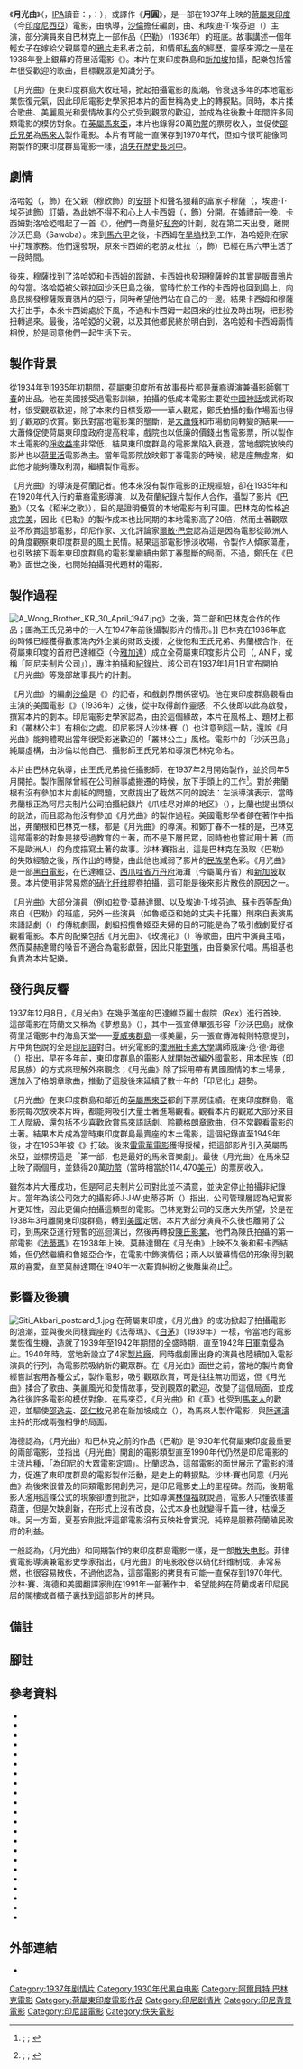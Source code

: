 {{NoteTA
|1=zh-hans:澳大利亚; zh-hant:澳洲;
|2=zh-hans:纽卡斯尔大学; zh-hant:紐卡素大學; zh-tw:紐卡索大學;
|3=zh-hans:胶卷; zh-hant:菲林; zh-tw:膠卷;
}}
{{about|||月光曲}}
{{Infobox film
| name           = 月光曲
| original_name  = {{lang|id|''Terang Boelan''}}
| image          = Terang Boelan p311.jpg
| image_size     = 
| border         = yes
| alt            = 
| caption        = [[雅加達|巴達維亞]]好麗安戲院製作的電影海報
| director       = {{en-link|阿爾貝特·巴林克|Albert Balink}}
| producer       = 
| screenplay     = [[沙倫|沙倫]]
| story          = 
| starring       = {{plainlist|
*{{en-link|拉登·莫赫達爾|Rd. Mochtar}}
*{{en-link|魯姬亞|Roekiah}}
*埃迪·T·埃芬迪
*{{en-link|卡托羅|Kartolo}}
}}
| music          = {{en-link|伊斯邁爾·馬祖基|Ismail Marzuki}}
| cinematography = {{plainlist|
*{{en-link|王氏兄弟|Wong brothers|約書亞·王}}
*奧斯尼爾·王
}}
| editing        = 
| studio         = 全荷屬東印度影片公司
| distributor    = 
| released       = 1937年12月8日
| runtime        = 
| country        = {{flag|Dutch East Indies}}
| language       = [[印尼語|印尼語]]
| budget         = 
| gross          = 
}}
《'''月光曲'''》{{sfn|区塞来|1991}}（{{lang-id|''Terang Boelan''}}，[[IPA|IPA]]讀音：{{IPA|/təˈraŋ buˈlan/}}，{{en-link|印尼語精確拼音|Enhanced Indonesian Spelling System|精確拼音}}：''{{lang|id|Terang Bulan}}''），或譯作《'''月圓'''》{{sfn|夏基安|1965|p=5–6}}，是一部在1937年{{efn|部分來源（如{{harvtxt|Anwar|2004|p=84}}）表示電影在1938年上畫，然而這並不符合事實。}}上映的[[荷屬東印度|荷屬東印度]]（今[[印度尼西亞|印度尼西亞]]）電影，由{{en-link|阿爾貝特·巴林克|Albert Balink}}執導，[[沙倫|沙倫]]擔任編劇，由{{en-link|拉登·莫赫達爾|Rd. Mochtar}}、{{en-link|魯姬亞|Roekiah}}和埃迪·T·埃芬迪（{{lang|id|Eddie T. Effendi}}）主演，部分演員來自巴林克上一部作品《[[巴勒_(電影)|巴勒]]》（1936年）的班底。故事講述一個年輕女子在嫁給父親屬意的[[鴉片|鴉片]]走私者之前，和情郎[[私奔|私奔]]的經歷，靈感來源之一是在1936年登上銀幕的荷里活電影《{{en-link|叢林公主|The Jungle Princess}}》。本片在東印度群島和[[新加坡|新加坡]]拍攝，配樂包括當年很受歡迎的{{en-link|格朗章|Keroncong}}歌曲，目標觀眾是{{en-link|印度尼西亞原住民|Native Indonesians|土著}}知識分子。

《月光曲》在東印度群島大收旺場，掀起拍攝電影的風潮，令衰退多年的本地電影業恢復元氣，因此印尼電影史學家{{en-link|米斯巴赫·尤薩·比蘭|Misbach Yusa Biran}}把本片的面世稱為{{en-link|印度尼西亞電影|Indonesian cinema|印尼電影}}史上的轉捩點。同時，本片揉合歌曲、美麗風光和愛情故事的公式受到觀眾的歡迎，並成為往後數十年間許多同類電影的模仿對象。在[[英屬馬來亞|英屬馬來亞]]，本片也錄得20萬[[叻幣|叻幣]]的票房收入，並促使[[邵氏兄弟|邵氏兄弟]]為[[馬來人|馬來人]]製作電影。本片有可能一直保存到1970年代，但如今很可能像同期製作的東印度群島電影一樣，[[散失電影|消失在歷史長河中]]。

== 劇情 ==
洛哈婭（{{lang|id|Rohaya}}，{{en-link|魯姬亞|Roekiah}}飾）在父親（穆欣飾）的[[包办婚姻|安排]]下和聲名狼藉的富家子穆薩（{{lang|id|Musa}}，埃迪·T·埃芬迪飾）訂婚，為此她不得不和心上人卡西姆（{{lang|id|Kasim}}，{{en-link|拉登·莫赫達爾|Rd. Mochtar}}飾）分開。在婚禮前一晚，卡西姆對洛哈婭唱起了一首《{{en-link|月光曲 (民歌)|Terang Bulan|月光曲}}》，他們一商量好[[私奔|私奔]]的計劃，就在第二天出發，離開沙沃巴島（Sawoba）。來到[[馬六甲|馬六甲]]之後，卡西姆在[[旱塢|旱塢]]找到工作，洛哈婭則在家中打理家務。他們還發現，原來卡西姆的老朋友杜拉（{{lang|id|Dullah}}，{{en-link|卡托羅|Kartolo}}飾）已經在馬六甲生活了一段時間。

後來，穆薩找到了洛哈婭和卡西姆的蹤跡，卡西姆也發現穆薩幹的其實是販賣鴉片的勾當。洛哈婭被父親拉回沙沃巴島之後，當時忙於工作的卡西姆也回到島上，向島民揭發穆薩販賣鴉片的惡行，同時希望他們站在自己的一邊。結果卡西姆和穆薩大打出手，本來卡西姆處於下風，不過和卡西姆一起回來的杜拉及時出現，把形勢扭轉過來。最後，洛哈婭的父親，以及其他鄉民終於明白到，洛哈婭和卡西姆兩情相悅，於是同意他們一起生活下去{{efn|故事大綱根據{{harvtxt|Said|1982|p=24–26}}和{{harvtxt|Biran|2009|p=169–170}}改寫。}}。

== 製作背景 ==
從1934年到1935年初期間，[[荷屬東印度|荷屬東印度]]所有故事長片都是[[印度尼西亞華人|華裔]]導演兼攝影師[[鄭丁春|鄭丁春]]的出品。他在美國接受過電影訓練{{sfn|Biran|2009|p=380–382}}，拍攝的低成本電影主要從[[中國神話|中國神話]]或武術取材，很受觀眾歡迎，除了本來的目標受眾——華人觀眾，鄭氏拍攝的動作場面也得到了{{en-link|印度尼西亞原住民|Native Indonesians|土著}}觀眾的欣賞{{sfn|Biran|2009|p=147–150}}。鄭氏對當地電影業的壟斷，是[[大蕭條|大蕭條]]和市場動向轉變的結果——大蕭條促使荷屬東印度政府提高稅率，戲院也以低廉的價錢出售電影票，所以製作本土電影的[[淨收益率|淨收益率]]非常低，結果東印度群島的電影業陷入衰退，當地戲院放映的影片也以[[荷里活|荷里活]]電影為主{{sfn|Biran|2009|p=145}}。當年電影院放映鄭丁春電影的時候，總是座無虛席，如此他才能夠賺取利潤，繼續製作電影{{sfn|Biran|2009|p=147–150}}。

《月光曲》的導演是荷蘭記者{{en-link|阿爾貝特·巴林克|Albert Balink}}。他本來沒有製作電影的正規經驗{{sfn|Jakarta City Government, Albert Balink}}，卻在1935年和在1920年代入行的華裔電影導演{{en-link|王氏兄弟|Wong brothers|約書亞·王、奧斯尼爾·王}}，以及荷蘭紀錄片製作人{{en-link|曼努斯·弗蘭根|Mannus Franken}}合作，攝製了影片《[[巴勒_(電影)|巴勒]]》（又名《稻米之歌》），目的是證明優質的本地電影有利可圖{{sfn|Biran|2009|p=155, 159}}。巴林克的性格[[完美主義|追求完美]]，因此《巴勒》的製作成本也比同期的本地電影高了20倍，然而土著觀眾並不欣賞這部電影，印尼作家、文化評論家[[爾敏·巴奈|爾敏·巴奈]]認為這是因為電影從歐洲人的角度觀察東印度群島的風土民情。結果這部電影慘淡收場，令製作人傾家蕩產{{sfn|Biran|2009|p=160–162}}，也引致接下兩年東印度群島的電影業繼續由鄭丁春壟斷的局面。不過，鄭氏在《巴勒》面世之後，也開始拍攝現代題材的電影{{sfn|Biran|2009|p=380–382}}。

== 製作過程 ==
[[File:A_Wong_Brother_KR_30_April_1947.jpg|thumb]]》之後，第二部和巴林克合作的作品；圖為王氏兄弟中的一人在1947年前後攝製影片的情形。]]
巴林克在1936年底的時候已經獲得數家海內外企業的財政支援，之後他和王氏兄弟、弗蘭根合作，在荷屬東印度的首府巴達維亞（今[[雅加達|雅加達]]）成立全荷屬東印度影片公司（{{lang|nl|Algemeen Nederlandsch Indisch Filmsyndicaat}}, ANIF，或稱「阿尼夫制片公司」），專注拍攝{{en-link|新聞片|Newsreel}}和[[紀錄片|紀錄片]]。該公司在1937年1月1日宣布開拍《月光曲》等幾部故事長片的計劃{{sfn|Biran|2009|p=165–168}}{{sfn|Said|1982|p=142}}。

《月光曲》的編劇[[沙倫|沙倫]]是《{{en-link|觀察報 (印尼)|Pemandangan|觀察報}}》的記者，和戲劇界關係密切。他在東印度群島觀看由{{link-en|多萝西·拉莫尔|Dorothy Lamour}}主演的美國電影《{{en-link|叢林公主|The Jungle Princess}}》（1936年）之後，從中取得創作靈感，不久後即以此為啟發，撰寫本片的劇本{{sfn|van der Heide|2002|p=128}}{{sfn|Biran|2009|p=169}}。印尼電影史學家{{en-link|米斯巴赫·尤薩·比蘭|Misbach Yusa Biran}}認為，由於這個緣故，本片在風格上、題材上都和《叢林公主》有相似之處{{sfn|Biran|2009|p=170}}。印尼影評人沙林·賽（{{lang|id|Salim Said}}）也注意到這一點，還說《月光曲》能夠體現出當年很受影迷歡迎的「叢林公主」風格{{sfn|Said|1982|p=11}}。電影中的「沙沃巴島」純屬虛構，由沙倫以他自己、攝影師王氏兄弟和導演巴林克命名{{sfn|Biran|2009|p=169}}。

本片由巴林克執導，由王氏兄弟擔任攝影師，在1937年2月開始製作，並於同年5月開拍。製作團隊曾經在公司辦事處搬遷的時候，放下手頭上的工作<ref>{{harvnb|Filmindonesia.or.id, Kredit Lengkap}}; {{harvnb|De Indische Courant 1937, Maleische Muzikale Film}}; {{harvnb|De Indische Courant 1937, Een Film in Wording}}</ref>。對於弗蘭根有沒有參加本片劇組的問題，文獻提出了截然不同的說法：左派導演{{id-link|巴赫迪亚·夏基安|Bachtiar Siagian}}表示，當時弗蘭根正為阿尼夫制片公司拍攝紀錄片《爪哇尽对岸的地区》（{{lang|nl|''Tanah sabrang, het land aan de overkant''}}）{{sfn|夏基安|1965|p=5–6}}，比蘭也提出類似的說法，而且認為他沒有參加《月光曲》的製作過程{{sfn|Biran|2009|p=165–168}}。美國電影學者{{en-link|卡爾·G·海德|Karl G. Heider}}卻在著作中指出，弗蘭根和巴林克一樣，都是《月光曲》的導演{{sfn|Heider|1991|p=15–16}}。和鄭丁春不一樣的是，巴林克這部電影的對象是接受過教育的土著，而不是下層民眾，同時他也嘗試用土著（而不是歐洲人）的角度描寫土著的故事{{sfn|Biran|2009|p=146}}。沙林·賽指出，這是巴林克在汲取《巴勒》的失敗經驗之後，所作出的轉變，由此他也減弱了影片的[[民族學|民族學]]色彩{{sfn|Said|1982|p=23–24}}。《月光曲》是一部[[黑白電影|黑白電影]]，在巴達維亞{{en-link|芝靈津|Cilincing}}、[[西爪哇省|西爪哇省]][[万丹省|万丹府]]{{en-link|孔雀港|Port of Merak}}海灘（今屬萬丹省）和[[新加坡|新加坡]]{{en-link|丹戎加東|Tanjong Katong}}取景。本片使用非常易燃的[[硝化纤维|硝化纤维]]膠卷拍攝{{sfn|Esha|Alhaziri|Fauzi|Donald W.|2005|p=32}}{{sfn|Filmindonesia.or.id, Terang Boelan}}，這可能是後來影片散佚的原因之一{{sfn|Deocampo|2006|p=1917–1919}}。

《月光曲》大部分演員（例如{{en-link|男主演|Leading man}}拉登·莫赫達爾、以及埃迪·T·埃芬迪、蘇卡西等配角）來自《巴勒》的班底，另外一些演員（如{{en-link|女主演|Leading lady}}魯姬亞和她的丈夫卡托羅）則來自表演馬來語話劇（{{lang|nl|toneel}}）的傳統劇團，劇組招攬魯姬亞夫婦的目的可能是為了吸引戲劇愛好者觀看電影。本片的配樂包括《月光曲》、《玫瑰花》（{{lang|id|''Boenga Mawar''}}）等{{en-link|格朗章|Keroncong}}{{efn|格朗章是一種受{{en-link|葡屬東印度|Portuguese colonialism in Indonesia|葡萄牙}}影響的印尼傳統音樂，在當時很受下層土著的歡迎{{sfn|Biran|1982|p=11}}。}}歌曲，由片中演員主唱，然而莫赫達爾的嗓音不適合為電影獻聲，因此只能[[假唱|對嘴]]，由音樂家{{en-link|伊斯邁爾·馬祖基|Ismail Marzuki}}代唱。馬祖基也負責為本片配樂{{sfnm|1a1=van der Heide|1y=2002|1loc=p. 128|2a1=Said|2y=1982|2loc=p. 23–24|3a1=Biran|3y=2009|3loc=p. 171|4a1=Esha|4a2=Alhaziri|4a3=Fauzi|4a4=Donald W.|4y=2005|4loc=p. 32}}。

== 發行與反響 ==
1937年12月8日，《月光曲》在幾乎滿座的巴達維亞麗士戲院（Rex）進行首映{{sfn|Bataviaasch Nieuwsblad 1937, Terang Boelan}}。這部電影在荷蘭文又稱為《夢想島》（{{lang|nl|''Het Eilan der Droomen''}}），其中一張宣傳單張形容「沙沃巴島」就像荷里活電影中的海島天堂——[[夏威夷群島|夏威夷群島]]一樣美麗，另一張宣傳海報則特意提到，片中角色說的全是[[印尼語|印尼語]]對白{{sfn|Filmindonesia.or.id, Terang Boelan}}。研究電影的[[澳洲|澳洲]][[纽卡斯尔大学_(澳大利亚)|紐卡素大學]]講師威廉·范·德·海德（{{lang|nl|William van der Heide}}）指出，早在多年前，東印度群島的電影人就開始改編外國電影，用本民族（印尼民族）的方式來理解外來觀念；《月光曲》除了採用帶有異國風情的本土場景，還加入了格朗章歌曲，推動了這股後來延續了數十年的「印尼化」趨勢{{sfn|van der Heide|2002|p=128}}。

《月光曲》在東印度群島和鄰近的[[英屬馬來亞|英屬馬來亞]]都創下票房佳績。在東印度群島，電影院每次放映本片時，都能夠吸引大量土著進場觀看。觀看本片的觀眾大部分來自工人階級，還包括不少喜歡欣賞馬來語話劇、聆聽格朗章歌曲，但不常觀看電影的土著{{sfnm|1a1=van der Heide|1y=2002|1loc=p. 128|2a1=Said|2y=1982|2loc=p. 25|3a1=Deocampo|3y=2006|3loc=p. 1917–1919}}。結果本片成為當時東印度群島最賣座的本土電影，這個紀錄直至1949年{{en-link|荷蘭－印度尼西亞圓桌會議|Dutch–Indonesian Round Table Conference|荷蘭承認印尼獨立}}後，才在1953年被《{{id-link|危機 (1953年電影)|Krisis (film)|危機}}》打破{{sfn|Anwar|2004|p=84}}。後來[[雷電華電影|雷電華電影]]獲得授權，把這部影片引入英屬馬來亞，並標榜這是「第一部，也是最好的馬來音樂劇」。最後《月光曲》在馬來亞上映了兩個月，並錄得20萬[[叻幣|叻幣]]（當時相當於114,470[[美元|美元]]{{sfn|New York Times 1938, Foreign Exchange}}）的票房收入{{sfnm|1a1=Biran|1y=2009|1loc=p. 171|2a1=Esha|2a2=Alhaziri|2a3=Fauzi|2a4=Donald W.|2y=2005|2loc=p. 33|3a1=Barnard|3y=2010|3loc=p. 52}}。

雖然本片大獲成功，但是阿尼夫制片公司對此並不滿意，並決定停止拍攝非紀錄片。當年為該公司效力的{{en-link|印歐人 (印尼)|Indo People|印歐人}}攝影師J·J·W·史蒂芬斯（{{lang|nl|J. J. W. Steffens}}）{{efn|比蘭沒有說明他的全名。}}指出，公司管理層認為紀實影片更知性，因此更偏向拍攝這類型的電影。巴林克對公司的反應大失所望，於是在1938年3月離開東印度群島，轉到[[美國|美國]]定居{{sfn||Biran|2009|p=172–173}}{{sfn|Bataviaasch Nieuwsblad 1938, Albert Balink}}。本片大部分演員不久後也離開了公司，到馬來亞進行短暫的巡迴演出，然後再轉投[[陳氏影業|陳氏影業]]{{sfn|Biran|2009|p=174}}{{sfn|Esha|Alhaziri|Fauzi|Donald W.|2005|p=33}}，他們為陳氏拍攝的第一部電影《[[法蒂瑪_(1938年電影)|法蒂瑪]]》在1938年上映。莫赫達爾在《月光曲》上映不久後和蘇卡西結婚，但仍然繼續和魯姬亞合作，在電影中飾演情侶；兩人以螢幕情侶的形象得到觀眾的喜愛，直至莫赫達爾在1940年一次薪資糾紛之後離巢為止<ref>{{harvnb|Filmindonesia.or.id, Terang Boelan}}; {{harvnb|Biran|2009|loc=p. 214}}; {{harvnb|Filmindonesia.or.id, Pareh}}</ref>。

== 影響及後續 ==
[[File:Siti_Akbari_postcard_1.jpg|thumb]]
在荷屬東印度，《月光曲》的成功掀起了拍攝電影的浪潮{{sfn|Biran|2009|p=25}}{{sfn|Said|1982|p=25}}，並與後來同樣賣座的《法蒂瑪》、《[[白茅_(電影)|白茅]]》（1939年）一樣，令當地的電影業恢復生機{{sfn|Biran|2009|p=182}}，造就了1939年至1942年期間{{en-link|荷屬東印度電影列表|list of films of the Dutch East Indies|東印度群島電影業}}的全盛時期，直至1942年[[荷屬東印度日佔時期|日軍南侵]]為止{{sfn|Biran|2009|p=383–385}}。1940年時，當地新設立了4家[[製片公司|製片廠]]{{sfn|Biran|2009|p=205}}，同時戲劇團出身的演員也陸續加入電影演員的行列，為電影院吸納新的觀眾群{{sfn|Said|1982|p=27}}。在《月光曲》面世之前，當地的製片商曾經嘗試套用各種公式，製作電影，吸引觀眾欣賞，可是往往無功而返{{sfn|Biran|2009|p=87}}，但《月光曲》揉合了歌曲、美麗風光和愛情故事，受到觀眾的歡迎，改變了這個局面，並成為往後許多電影的模仿對象{{sfn|Biran|2009|p=25}}{{sfn|Said|1982|p=25}}。在馬來亞，《月光曲》和《草》也受到[[馬來人|馬來人]]的歡迎，並驅使[[邵逸夫|邵逸夫]]、[[邵仁枚|邵仁枚]]兄弟在新加坡成立{{en-link|惹蘭安拔士|Jalan Ampas|馬來製片廠}}（{{lang|en|Malay Film Productions}}），為馬來人製作電影，與[[陸運濤|陸運濤]]主持的{{en-link|國泰機構|Cathay Organiaation|國泰克里斯製片廠}}形成兩強相爭的局面{{sfn|Khoo|2006|p=90}}。

海德認為，《月光曲》和巴林克之前的作品《巴勒》是1930年代荷屬東印度最重要的兩部電影，並指出《月光曲》開創的電影類型直至1990年代仍然是印尼電影的主流片種，「為印尼的大眾電影定調」{{sfn|Heider|1991|p=15–16}}。比蘭認為，這部電影的面世展示了電影的潛力，促進了東印度群島的電影製作活動，是{{en-link|印度尼西亞電影|Indonesian cinema|印尼電影}}史上的轉捩點{{sfn|Biran|2009|p=169}}。沙林·賽也同意《月光曲》為後來很普及的同類電影開創先河，是印尼電影史上的里程碑{{sfn|Said|1982|p=23–24}}。然而，後期電影人濫用這條公式的現象卻遭到批評，比如導演[[林傳福|林傳福]]就說過，電影人只懂依樣畫葫蘆，但是欠缺創新，在形式上沒有改良，公式本身也就變得千篇一律，枯燥乏味{{sfn|Heider|1991|p=6, 16}}。另一方面，夏基安則批評這部電影沒有反映社會實況，純粹是服務荷蘭殖民政府的利益{{sfn|夏基安|1965|p=5–6}}。

一般認為，《月光曲》和同期製作的東印度群島電影一樣，是一部[[散失电影|散失电影]]{{sfn|Said|McGlynn|Heider|1991|p=31}}{{efn|海德推论，所有在1950年前制作的印尼电影均已散失{{Sfn|Heider|1991|p=14}}。不过，J·B·克里斯坦托（{{lang|id|J.B. Kristanto}}）在《印尼电影目录》中表示，[[印尼電影資料館|印尼电影资料馆]]把好几部荷属东印度电影保存下來。比蘭还指出，{{en-link|荷兰政府新闻处|Netherlands Government Information Service}}收藏了几部日本宣传电影，使之留存至今{{Sfn|Biran|2009|p=351}}。}}。菲律賓電影導演兼電影史學家{{en-link|尼克·迪奧坎波|Nick Deocampo}}指出，《月光曲》的电影胶卷以硝化纤维制成，非常易燃，也很容易散佚，不過他認為，這部電影的拷貝有可能一直保存到1970年代{{sfn|Deocampo|2006|p=1917–1919}}。沙林·賽、海德和美國翻譯家{{en-link|約翰·H·麥格林|John H. McGlynn}}則在1991年一部著作中，希望能夠在荷蘭或者印尼民居的閣樓或者櫃子裏找到這部影片的拷貝{{sfn|Said|McGlynn|Heider|1991|p=31}}。

== 備註 ==
{{notelist}}

== 腳註 ==
{{reflist|3}}

== 參考資料 ==
{{refbegin|40em}}
*{{cite news
 |title=Albert Balink
 |language=nl
 |url=http://kranten.kb.nl/view/article/id/ddd%3A011070854%3Ampeg21%3Ap003%3Aa0076
 |work=Bataviaasch Nieuwsblad
 |location=Batavia
 |page=3
 |date=1938-03-14
 |publisher=Kolff & Co.
 |accessdate=2013-01-22
 |ref={{sfnRef|Bataviaasch Nieuwsblad 1938, Albert Balink}}
 |archive-date=2013-04-19
 |archive-url=https://archive.today/20130419023920/http://kranten.kb.nl/view/article/id/ddd:011070854:mpeg21:p003:a0076
 |dead-url=no
 }}
*{{cite encyclopedia
 |title       = Albert Balink
 |url         = https://jakarta.go.id/artikel/konten/658/albert-balink
 |language    = id
 |publisher   = Dinas Komunikasi, Informatika dan Kehumasan, Pemerintah Provinsi DKI Jakarta.
 |encyclopedia = Ensiklopedi Jakarta
 |accessdate  = 2020-10-09
 |archivedate = 2020-10-09
 |archiveurl  = https://www.webcitation.org/69NvTik1w?url=http://www.jakarta.go.id/jakv1/encyclopedia/detail/782
 |ref         = {{sfnRef|Jakarta City Government, Albert Balink}}
 |dead-url     = no
}}
*{{cite book
 |url=https://books.google.com/books?id=YWHjTT3FEycC
 |title=Sejarah Kecil "petite histoire" Indonesia
 |language=id
 |isbn=978-979-709-428-7
 |last=Anwar
 |publisher=Kompas
 |year=2004
 |location=Jakarta
 |first=Rosihan
 |ref=harv
}}
*{{cite journal
  |doi=10.1017/S0022463409990257
  |ref=harv
  |title=Film Melayu: Nationalism, Modernity and Film in a pre-World War Two Malay Magazine
  |date=February 2010
  |last=Barnard
  |first=Timothy P.
  |journal=Journal of Southeast Asian Studies
  |volume=41
  |issue=1
  |publisher=McGraw-Hill Far Eastern Publishers
  |location=Singapore
  |issn=0022-4634
  |pages=47–70
}}
* {{cite book
  | title = Selintas Kilas Sejarah Film Indonesia
  | language = id
  | last = Biran
  | first = Misbach Yusa
  | location = Jakarta
  | publisher = Badan Pelaksana FFI 1982
  | year = 1982
  | oclc = 841356809
  | ref = harv
  }}
*{{cite book
 |title=Sejarah Film 1900–1950: Bikin Film di Jawa
 |language=id
 |last=Biran
 |first=Misbach Yusa
 |location=Jakarta
 |publisher=Komunitas Bamboo working with the Jakarta Art Council
 |year=2009
 |isbn=978-979-3731-58-2
 |ref=harv
}}
*{{cite book
 |title=Lost Films of Asia
 |editor1-last = Deocampo
 |editor1-first =  Nick
 |publisher=Anvil
 |location=Manila
 |year=2006
 |isbn=978-971-27-1861-8
 |ref=harv
}}
*{{cite news
 |title=Een Film in Wording: Interessante avondopnamen.
 |language=nl
 |url=http://kranten.kb.nl/view/article/id/ddd%3A010285943%3Ampeg21%3Ap006%3Aa0121
 |work=De Indische Courant
 |location=Surabaya
 |page=6
 |date=1937-06-03
 |accessdate=2013-01-22
 |ref={{sfnRef|De Indische Courant 1937, Een Film in Wording}}
}}
*{{cite book
 |title=Ismail Marzuki: Musik, Tanah Air, dan Cinta
 |language=id
 |isbn=978-979-3330-36-5
 |last1=Esha
 |first1=Teguh
 |last2=Alhaziri
 |first2=Wasmi
 |last3=Fauzi
 |first3=Muhammad
 |last4=Donald W.
 |first4=Sabu
 |last5=Sigarlaki
 |first5=Erwin R.
 |year=2005
 |ref=harv
 |publisher=LP3ES
 |location=Yogyakarta
}}
*{{Cite journal
 |title=Foreign Exchange
 |date=1938-06-08
 |journal=The New York Times
 |location=New York
 |accessdate=2012-11-24
 |url=https://www.nytimes.com/1938/06/09/archives/foreign-exchange-range-of-rates-sight-exchaige.html
 |ref={{sfnRef|New York Times 1938, Foreign Exchange}}
 |archive-date=2021-03-21
 |archive-url=https://web.archive.org/web/20210321141218/https://www.nytimes.com/1938/06/09/archives/foreign-exchange-range-of-rates-sight-exchaige.html
 |dead-url=no
 }}{{subscription required}}
*{{cite book
 |url=https://books.google.com/books?id=k3HTdu1HuWQC
 |title=Malaysian Cinema, Asian Film: Border Crossings and National Cultures
 |isbn=978-90-5356-580-3
 |last1=van der Heide
 |first1=William
 |year=2002
 |ref=harv
 |location=Amsterdam
 |publisher=Amsterdam University Press
 |access-date=2020-08-24
 |archive-date=2020-05-05
 |archive-url=https://web.archive.org/web/20200505080932/https://books.google.com/books?id=k3HTdu1HuWQC
 |dead-url=no
 }}
*{{cite book
 |url=https://archive.org/details/indonesiancinema0000heid
 |registration=yes
 |title=Indonesian Cinema: National Culture on Screen
 |isbn=978-0-8248-1367-3
 |last1=Heider
 |first1=Karl G
 |year=1991
 |publisher=University of Hawaii Press
 |location=Honolulu
 |ref=harv
}}
*{{cite book
 |url=https://books.google.com/books?id=qWklvbDlYc4C
 |title=Reclaiming Adat: Contemporary Malaysian Film and Literature
 |isbn=978-0-7748-1172-9
 |last1=Khoo
 |first1=Gaik Cheng
 |year=2006
 |ref=harv
 |publisher=University of British Columbia Press
 |location=Vancouver
 |access-date=2020-08-24
 |archive-date=2021-03-18
 |archive-url=https://web.archive.org/web/20210318022344/https://books.google.com/books?id=qWklvbDlYc4C
 |dead-url=no
 }}
* {{cite web
 |title       = Kredit Lengkap
 |language    = id
 |work        = Filmindonesia.or.id
 |publisher   = Konfidan Foundation
 |url         = http://filmindonesia.or.id/movie/title/lf-t012-37-272359_terang-boelan/credit
 |accessdate  = 2012-08-12
 |ref         = {{sfnRef|Filmindonesia.or.id, Kredit Lengkap}}
 |archiveurl  = https://www.webcitation.org/69rBsyoce?url=http://filmindonesia.or.id/movie/title/lf-t012-37-272359_terang-boelan/credit
 |archivedate = 2012-08-12
 |dead-url    = no
}}
*{{cite news
 |title=Maleische Muzikale Film 'Terang Boelan'
 |language=nl
 |url=http://kranten.kb.nl/view/article/id/ddd%3A010285352%3Ampeg21%3Ap006%3Aa0112
 |work=De Indische Courant
 |location=Surabaya
 |page=6
 |date=1937-04-19
 |accessdate=2013-01-22
 |ref={{sfnRef|De Indische Courant 1937, Maleische Muzikale Film}}
 |archive-date=2013-02-22
 |archive-url=https://archive.today/20130222145143/http://kranten.kb.nl/view/article/id/ddd:010285352:mpeg21:p006:a0112
 }}
*{{cite web
 |title       = Pareh
 |language    = id
 |url         = http://filmindonesia.or.id/movie/title/lf-p005-35-063498_pareh#.UAyscqDE_Mw
 |work        = filmindonesia.or.id
 |publisher   = Konfidan Foundation
 |location    = Jakarta
 |accessdate  = 2012-07-23
 |archiveurl  = https://www.webcitation.org/69Mlnc59M?url=http://filmindonesia.or.id/movie/title/lf-p005-35-063498_pareh
 |archivedate = 2012-07-23
 |ref         = {{sfnRef|Filmindonesia.or.id, Pareh}}
 |dead-url     = no
}}
*{{cite book
 |title=Profil Dunia Film Indonesia
 |language=id
 |last=Said
 |first=Salim
 |publisher=Grafiti Pers
 |location=Jakarta
 |year=1982
 |oclc=9507803
 |ref=harv
}}
*{{cite book
 |title=Cinema of Indonesia: Eleven Indonesian Films, Notes & Synopses
 |last1=Said
 |first1=Salim
 |last2=McGlynn
 |first2=John H.
 |last3=Heider
 |first3=Karl G
 |publisher=Festival of Indonesia Foundation
 |location=New York
 |year=1991
 |isbn=978-1-879578-00-5
 |ref=harv
}}
*{{cite news
 |title=Terang Boelan
 |language=nl
 |url=http://kranten.kb.nl/view/article/id/ddd%3A011070854%3Ampeg21%3Ap003%3Aa0076
 |work=Bataviaasch Nieuwsblad
 |location=Batavia
 |page=3
 |date=1937-12-09
 |publisher=Kolff & Co.
 |accessdate=2013-01-22
 |ref={{sfnRef|Bataviaasch Nieuwsblad 1937, Terang Boelan}}
 |archive-date=2013-04-19
 |archive-url=https://archive.today/20130419023920/http://kranten.kb.nl/view/article/id/ddd:011070854:mpeg21:p003:a0076
 |dead-url=no
 }}
*{{cite web
 |title       = Terang Boelan
 |language    = id
 |url         = http://filmindonesia.or.id/movie/title/lf-t012-37-272359_terang-boelan
 |work        = filmindonesia.or.id
 |publisher   = Konfidan Foundation
 |location    = Jakarta
 |accessdate  = 2012-07-24
 |archiveurl  = https://www.webcitation.org/69OO8lfqA?url=http://filmindonesia.or.id/movie/title/lf-t012-37-272359_terang-boelan
 |archivedate = 2012-07-24
 |ref         = {{sfnRef|Filmindonesia.or.id, Terang Boelan}}
 |dead-url     = no
}}
*{{cite book
 |author=区塞来
 |chapter=印度尼西亚电影
 |volume=电影
 |title=中国大百科全书
 |version=第一版
 |location=北京市
 |publisher=中国大百科全书出版社
 |date=1991
 |isbn=7-5000-0298-X
 |ref={{harvid|区塞来|1991}}
}}
*{{cite book
 |last=夏基安
 |first=巴赫迪亚
 |title=印度尼西亚民族电影的发展道路
 |location=北京市
 |publisher=中國電影出版社
 |year=1965
 |ref=harv
}}
{{refend}}

== 外部連結 ==
*{{IMDb title|0281273|月光曲}}

{{Portal bar|電影|東南亞|荷蘭}}
[[Category:1937年剧情片|Category:1937年剧情片]]
[[Category:1930年代黑白电影|Category:1930年代黑白电影]]
[[Category:阿爾貝特·巴林克電影|Category:阿爾貝特·巴林克電影]]
[[Category:荷屬東印度電影作品|Category:荷屬東印度電影作品]]
[[Category:印尼剧情片|Category:印尼剧情片]]
[[Category:印尼背景電影|Category:印尼背景電影]]
[[Category:印尼語電影|Category:印尼語電影]]
[[Category:佚失電影|Category:佚失電影]]
{{featured article}}